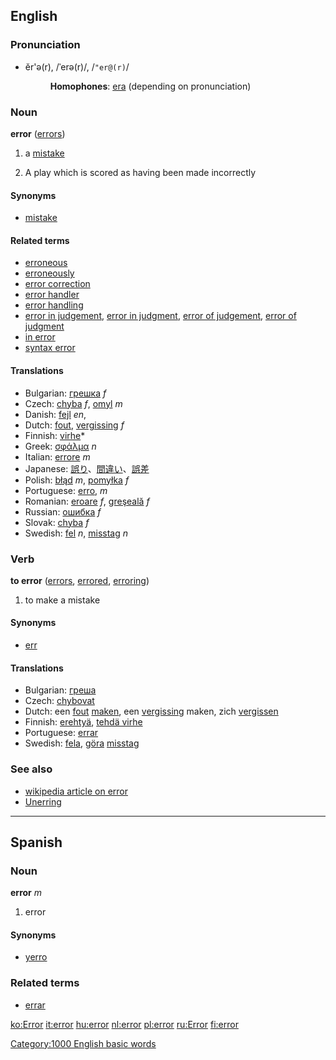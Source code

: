 ==English==
===Pronunciation===
*ĕr'ə(r), /ˈerə(r)/, /<tt>"er@(r)</tt>/
*:'''Homophones''': [[era]] (depending on pronunciation)

===Noun===
'''error''' ([[errors]])

# a [[mistake]]
#{{baseball}} A play which is scored as having been made incorrectly

====Synonyms====
*[[mistake]]

====Related terms====
*[[erroneous]]
*[[erroneously]]
*[[error correction]]
*[[error handler]]
*[[error handling]]
*[[error in judgement]], [[error in judgment]], [[error of judgement]], [[error of judgment]]
*[[in error]]
*[[syntax error]]

====Translations====
*Bulgarian: [[грешка]] ''f''
*Czech: [[chyba]] ''f'', [[omyl]] ''m''
*Danish: [[fejl]] ''en'',
*Dutch: [[fout]], [[vergissing]] ''f''
*Finnish: [[virhe]]*
*Greek: [[σφάλμα]] ''n''
*Italian: [[errore]] ''m''
*Japanese: [[誤り]]、[[間違い]]、[[誤差]]
*Polish: [[błąd]] ''m'', [[pomyłka]] ''f''
*Portuguese: [[erro]], ''m''
*Romanian: [[eroare]] ''f'', [[greşeală]] ''f''
*Russian: [[oшибкa]] ''f''
*Slovak: [[chyba]] ''f''
*Swedish: [[fel]] ''n'', [[misstag]] ''n''

===Verb===
'''to error''' ([[errors]], [[errored]], [[erroring]])

#to make a mistake

====Synonyms====
*[[err]]

====Translations====
*Bulgarian: [[греша]]
*Czech: [[chybovat]]
*Dutch: een [[fout]] [[maken]], een [[vergissing]] maken, zich [[vergissen]]
*Finnish: [[erehtyä]], [[tehdä virhe]]
*Portuguese: [[errar]]
*Swedish: [[fela]], [[göra]] [[misstag]]

===See also===
*[[w:en:Error|wikipedia article on error]]
*[[Unerring]]

-----

==Spanish==
===Noun===
'''error''' ''m''

# error

====Synonyms====
*[[yerro]]

===Related terms===
*[[errar]]

[[Category:1000 English basic words]]

[[ko:Error]]
[[it:error]]
[[hu:error]]
[[nl:error]]
[[pl:error]]
[[ru:Error]]
[[fi:error]]